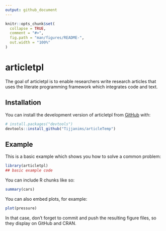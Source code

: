 ```yaml
---
output: github_document
---
```


<!-- README.md is generated from README.Rmd. Please edit that file -->

```r
knitr::opts_chunk$set(
  collapse = TRUE,
  comment = "#>",
  fig.path = "man/figures/README-",
  out.width = "100%"
)
```

# articletpl

<!-- badges: start -->
<!-- badges: end -->

The goal of articletpl is to enable researchers write research articles that uses the literate programming framework which integrates code and text.

## Installation

You can install the development version of articletpl from [GitHub](https://github.com/) with:

``` r
# install.packages("devtools")
devtools::install_github("Tijjanims/articleTemp")
```

## Example

This is a basic example which shows you how to solve a common problem:

```r
library(articletpl)
## basic example code
```

 You can include R chunks like so:

```r
summary(cars)
```



You can also embed plots, for example:

```r
plot(pressure)
```

In that case, don't forget to commit and push the resulting figure files, so they display on GitHub and CRAN.
